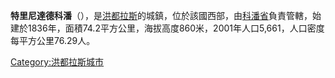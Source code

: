 '''特里尼達德科潘'''（{{lang-es|Trinidad de Copán}}），是[[洪都拉斯|洪都拉斯]]的城鎮，位於該國西部，由[[科潘省|科潘省]]負責管轄，始建於1836年，面積74.2平方公里，海拔高度860米，2001年人口5,661，人口密度每平方公里76.29人。

{{Coord|14|57|N|88|45|W|region:HN_type:city|display=title}}

{{Honduras-geo-stub}}
[[Category:洪都拉斯城市|Category:洪都拉斯城市]]